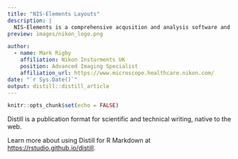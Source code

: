 ```yaml
---
title: "NIS-Elements Layouts"
description: |
  NIS-Elements is a comprehensive acqusition and analysis software and as such can have a lot of buttons. However, this needn't be the case. Below are simplified layouts for different microscopes.
preview: images/nikon_logo.png

author:
  - name: Mark Rigby
    affiliation: Nikon Insturments UK
    position: Advanced Imaging Specialist
    affiliation_url: https://www.microscope.healthcare.nikon.com/
date: "`r Sys.Date()`"
output: distill::distill_article
---
```


```r
knitr::opts_chunk$set(echo = FALSE)
```

Distill is a publication format for scientific and technical writing, native to the web. 

Learn more about using Distill for R Markdown at <https://rstudio.github.io/distill>.





